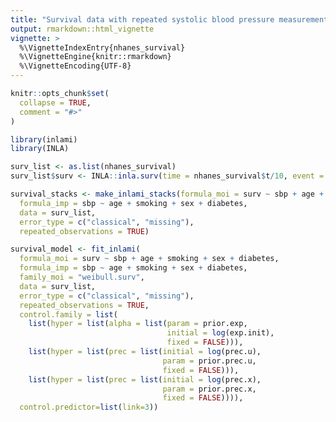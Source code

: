 ```yaml
---
title: "Survival data with repeated systolic blood pressure measurements"
output: rmarkdown::html_vignette
vignette: >
  %\VignetteIndexEntry{nhanes_survival}
  %\VignetteEngine{knitr::rmarkdown}
  %\VignetteEncoding{UTF-8}
---
```


```r
knitr::opts_chunk$set(
  collapse = TRUE,
  comment = "#>"
)
```

```r
library(inlami)
library(INLA)
```


```r
surv_list <- as.list(nhanes_survival)
surv_list$surv <- INLA::inla.surv(time = nhanes_survival$t/10, event = nhanes_survival$d)

survival_stacks <- make_inlami_stacks(formula_moi = surv ~ sbp + age + smoking + sex + diabetes,
  formula_imp = sbp ~ age + smoking + sex + diabetes,
  data = surv_list,
  error_type = c("classical", "missing"),
  repeated_observations = TRUE)

survival_model <- fit_inlami(
  formula_moi = surv ~ sbp + age + smoking + sex + diabetes,
  formula_imp = sbp ~ age + smoking + sex + diabetes,
  family_moi = "weibull.surv",
  data = surv_list,
  error_type = c("classical", "missing"),
  repeated_observations = TRUE,
  control.family = list(
    list(hyper = list(alpha = list(param = prior.exp,
                                   initial = log(exp.init),
                                   fixed = FALSE))),
    list(hyper = list(prec = list(initial = log(prec.u),
                                  param = prior.prec.u,
                                  fixed = FALSE))),
    list(hyper = list(prec = list(initial = log(prec.x),
                                  param = prior.prec.x,
                                  fixed = FALSE)))),
  control.predictor=list(link=3))
```



